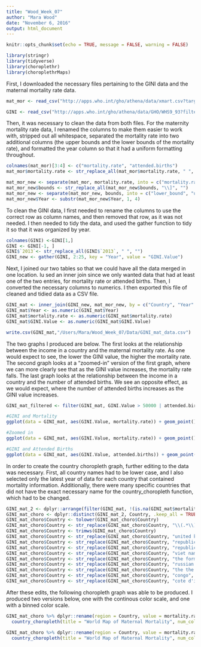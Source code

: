```yaml
---
title: "Wood_Week_07"
author: "Mara Wood"
date: "November 6, 2016"
output: html_document
---
```


```r
knitr::opts_chunk$set(echo = TRUE, message = FALSE, warning = FALSE)
```

```r
library(stringr)
library(tidyverse)
library(choroplethr)
library(choroplethrMaps)
```

First, I downloaded the necessary files pertaining to the GINI data and the maternal mortality rate data.
```r
mat_mor <- read_csv("http://apps.who.int/gho/athena/data/xmart.csv?target=GHO/MDG_0000000025,MDG_0000000026&profile=crosstable&filter=COUNTRY:*;YEAR:*&x-sideaxis=COUNTRY;YEAR&x-topaxis=GHO")

GINI <- read_csv("http://apps.who.int/gho/athena/data/GHO/WHS9_93?filter=COUNTRY:*;REGION:*&x-sideaxis=COUNTRY&x-topaxis=GHO;YEAR&profile=crosstable&format=csv")

```

Then, it was necessary to clean the data from both files. For the maternity mortality rate data, I renamed the columns to make them easier to work with, stripped out all whitespace, separated the mortality rate into two additional columns (the upper bounds and the lower bounds of the mortality rate), and formatted the year column so that it had a uniform formatting throughout.   

```r
colnames(mat_mor)[3:4] <- c("mortality.rate", "attended.births")
mat_mor$mortality.rate <- str_replace_all(mat_mor$mortality.rate, " ", "")

mat_mor_new <- separate(mat_mor, mortality.rate, into = c("mortality.rate", "bounds"), sep = "\\[",fill = "right")
mat_mor_new$bounds <- str_replace_all(mat_mor_new$bounds, "\\]", "")
mat_mor_new <- separate(mat_mor_new, bounds, into = c("lower_bound", "upper_bound"), sep = "\\-",fill = "right")
mat_mor_new$Year <- substr(mat_mor_new$Year, 1, 4)
```

To clean the GINI data, I first needed to rename the columns to use the correct row as column names, and then removed that row, as it was not needed.  I then needed to tidy the data, and used the gather function to tidy it so that it was organized by year.  
```r
colnames(GINI) <-GINI[1,]
GINI <- GINI[-1, ]
GINI$`2013`<- str_replace_all(GINI$`2013`, " ", "")
GINI_new <- gather(GINI, 2:25, key = "Year", value = "GINI.Value")
```
Next, I joined our two tables so that we could have all the data merged in one location. Iu sed an inner join since we only wanted data that had at least one of the two entries, for mortality rate or attended births. Then, I converted the necessary columns to numerics.  I then exported this file of cleaned and tidied data as a CSV file.
```r
GINI_mat <- inner_join(GINI_new, mat_mor_new, by = c("Country", "Year" = "Country" , "Year"))
GINI_mat$Year <- as.numeric(GINI_mat$Year)
GINI_mat$mortality.rate <- as.numeric(GINI_mat$mortality.rate)
GINI_mat$GINI.Value <- as.numeric(GINI_mat$GINI.Value)

write.csv(GINI_mat,"/Users/Mara/Wood_Week_07/Data/GINI_mat_data.csv")
```

The two graphs I produced are below.  The first looks at the relationship between the income in a country and the maternal mortality rate.  As one would expect to see, the lower the GINI value, the higher the mortality rate.  The second graph looks at a "zoomed-in" version of the first graph, where we can more clearly see that as the GINI value increases, the mortality rate falls.  The last graph looks at the relationship between the income in a country and the number of attended births.  We see an opposite effect, as we would expect, where the number of attended births increases as the GINI value increases. 

```r
GINI_mat_filtered <- filter(GINI_mat, GINI.Value > 50000 | attended.births < 25)

#GINI and Mortality
ggplot(data = GINI_mat, aes(GINI.Value, mortality.rate)) + geom_point() +labs(title = "GINI Value and Mortality Rate", x = "GINI Value", y = "Mortality Rate")

#Zoomed in 
ggplot(data = GINI_mat, aes(GINI.Value, mortality.rate)) + geom_point() +labs(title = "GINI Value and Mortality Rate", x = "GINI Value", y = "Mortality Rate") +coord_cartesian(xlim = c(0, 50000), ylim = c(0,1500))

#GINI and Attended Births
ggplot(data = GINI_mat, aes(GINI.Value, attended.births)) + geom_point() + labs(title = "GINI Value vs Attended Births", x = "GINI Value", y = "Attended Births") + ggrepel::geom_label_repel(aes(label = Country), data = GINI_mat_filtered, alpha = .75)

```

In order to create the country choropleth graph, further editing to the data was necessary.  First, all country names had to be lower case, and I also selected only the latest year of data for each country that contained mortality information.  Additionally, there were many specific countries that did not have the exact necessary name for the country_choropleth function, which had to be changed.
```r
GINI_mat_2 <- dplyr::arrange(filter(GINI_mat, !(is.na(GINI_mat$mortality.rate))), desc(Year))
GINI_mat_choro <- dplyr::distinct(GINI_mat_2, Country, .keep_all = TRUE)
GINI_mat_choro$Country <- tolower(GINI_mat_choro$Country)
GINI_mat_choro$Country <- str_replace(GINI_mat_choro$Country, "\\(.*\\)", "")
GINI_mat_choro$Country <- trimws(GINI_mat_choro$Country)
GINI_mat_choro$Country <- str_replace(GINI_mat_choro$Country, "united kingdom of great britain and northern ireland", "united kingdom")
GINI_mat_choro$Country <- str_replace(GINI_mat_choro$Country, "republic of korea", "south korea")
GINI_mat_choro$Country <- str_replace(GINI_mat_choro$Country, "republic of moldova", "moldova")
GINI_mat_choro$Country <- str_replace(GINI_mat_choro$Country, "viet nam", "vietnam")
GINI_mat_choro$Country <- str_replace(GINI_mat_choro$Country, "the former yugoslav republic of macedonia", "macedonia")
GINI_mat_choro$Country <- str_replace(GINI_mat_choro$Country, "russian federation", "russia")
GINI_mat_choro$Country <- str_replace(GINI_mat_choro$Country, "the the bahamas", "the bahamas")
GINI_mat_choro$Country <- str_replace(GINI_mat_choro$Country, "congo", "republic of congo")
GINI_mat_choro$Country <- str_replace(GINI_mat_choro$Country, "cote d'ivoire", "ivory coast")
```

After these edits, the following choropleth graph was able to be produced.  I produced two versions below, one with the continous color scale, and one with a binned color scale. 

```r
GINI_mat_choro %>% dplyr::rename(region = Country, value = mortality.rate) %>%
  country_choropleth(title = "World Map of Maternal Mortality", num_colors = 1) 

GINI_mat_choro %>% dplyr::rename(region = Country, value = mortality.rate) %>%
  country_choropleth(title = "World Map of Maternal Mortality", num_colors = 9) 
```
